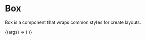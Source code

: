 
<Meta
  title="Foundation/Layout/Box"
  component={Box}
/>

# Box

Box is a component that wraps common styles for create layouts.

<ArgsTable story="Box Component" />

<Canvas>
  <Story
    name="Box Component"
    args={{
      ...Box.defaultProps,
      children: 'Sample Content'
    }}
  >
    {(args) => (
      <Box {...args} />
    )} 
  </Story>
</Canvas>
